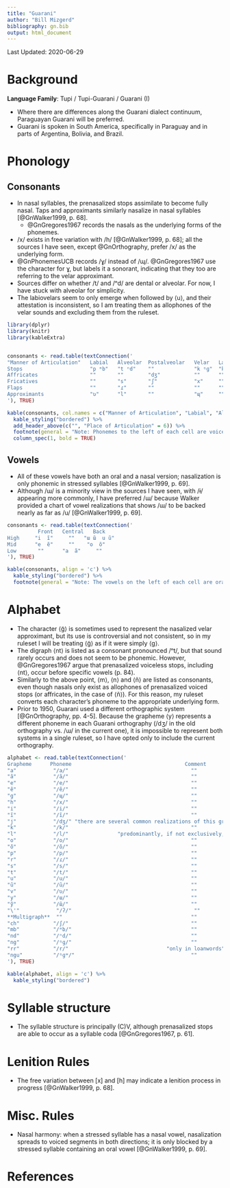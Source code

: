 ```yaml
---
title: "Guarani"
author: "Bill Mizgerd"
bibliography: gn.bib
output: html_document
---
```


Last Updated: 2020-06-29

# Background

**Language Family**: Tupi / Tupi-Guarani / Guarani (I)

* Where there are differences along the Guarani dialect continuum, Paraguayan Guarani will be preferred.
* Guarani is spoken in South America, specifically in Paraguay and in parts of Argentina, Bolivia, and Brazil.

# Phonology

## Consonants

* In nasal syllables, the prenasalized stops assimilate to become fully nasal. Taps and approximants similarly nasalize in nasal syllables [@GnWalker1999, p. 68].
    - @GnGregores1967 records the nasals as the underlying forms of the phonemes.
* /x/ exists in free variation with /h/ [@GnWalker1999, p. 68]; all the sources I have seen, except @GnOrthography, prefer /x/ as the underlying form.
* @GnPhonemesUCB records /ɣ/ instead of /ɰ/. @GnGregores1967 use the character for ɣ, but labels it a sonorant, indicating that they too are referring to the velar approximant.
* Sources differ on whether /t/ and /ⁿd/ are dental or alveolar. For now, I have stuck with alveolar for simplicity.
* The labiovelars seem to only emerge when followed by ⟨u⟩, and their attestation is inconsistent, so I am treating them as allophones of the velar sounds and excluding them from the ruleset.

```r

library(dplyr)
library(knitr)
library(kableExtra)


consonants <- read.table(textConnection('
"Manner of Articulation"   Labial   Alveolar  Postalveolar   Velar   Labiovelar  Glottal
Stops                      "p ᵐb"   "t ⁿd"    ""             "k ᵑɡ"  "kʷ ᵑɡʷ"    "ʔ"
Affricates                 ""       ""        "dʒ"           ""      ""          ""
Fricatives                 ""       "s"       "ʃ"            "x"     ""          ""
Flaps                      ""       "ɾ"       ""             ""      ""          ""
Approximants               "ʋ"      "l"       ""             "ɰ"     ""          ""
'), TRUE)

kable(consonants, col.names = c("Manner of Articulation", "Labial", "Alveolar", "Postalveolar", "Velar", "Labiovelar", "Glottal"), align = 'c') %>%
  kable_styling("bordered") %>%
  add_header_above(c("", "Place of Articulation" = 6)) %>%
  footnote(general = "Note: Phonemes to the left of each cell are voiceless and phonemes to the right of each cell are voiced/prenasalized.", general_title = "") %>%
  column_spec(1, bold = TRUE)
```

## Vowels

* All of these vowels have both an oral and a nasal version; nasalization is only phonemic in stressed syllables [@GnWalker1999, p. 69].
* Although /ɯ/ is a minority view in the sources I have seen, with /ɨ/ appearing more commonly, I have preferred /ɯ/ because Walker provided a chart of vowel realizations that shows /ɯ/ to be backed nearly as far as /u/ [@GnWalker1999, p. 69].

```r
consonants <- read.table(textConnection('
          Front   Central   Back
High     "i  ĩ"     ""   "ɯ ɯ̃  u ũ"
Mid      "e  ẽ"     ""    "o  õ"
Low       ""      "a  ã"     ""
'), TRUE)

kable(consonants, align = 'c') %>%
  kable_styling("bordered") %>%
  footnote(general = "Note: The vowels on the left of each cell are oral, and the vowels on the right of each cell are nasal. The two high back vowels on the left are unrounded (oral and nasal) and the two on the right are rounded (oral and nasal).", general_title = "")
```

# Alphabet

* The character ⟨g̃⟩ is sometimes used to represent the nasalized velar approximant, but its use is controversial and not consistent, so in my ruleset I will be treating ⟨g̃⟩ as if it were simply ⟨g⟩.
* The digraph ⟨nt⟩ is listed as a consonant pronounced /ⁿt/, but that sound rarely occurs and does not seem to be phonemic. However, @GnGregores1967 argue that prenasalized voiceless stops, including ⟨nt⟩, occur before specific vowels (p. 84).
* Similarly to the above point, ⟨m⟩, ⟨n⟩ and ⟨ñ⟩ are listed as consonants, even though nasals only exist as allophones of prenasalized voiced stops (or affricates, in the case of ⟨ñ⟩). For this reason, my ruleset converts each character's phoneme to the appropriate underlying form.
* Prior to 1950, Guarani used a different orthographic system [@GnOrthography, pp. 4-5]. Because the grapheme ⟨y⟩ represents a different phoneme in each Guarani orthography (/dʒ/ in the old orthography vs. /ɯ/ in the current one), it is impossible to represent both systems in a single ruleset, so I have opted only to include the current orthography.


```r

alphabet <- read.table(textConnection('
Grapheme      Phoneme                                     Comment
"a"            "/a/"                                        ""
"ã"            "/ã/"                                        ""
"e"            "/e/"                                        ""
"ẽ"            "/ẽ/"                                        ""
"g"            "/ɰ/"                                        ""
"h"            "/x/"                                        ""
"i"            "/i/"                                        ""
"ĩ"            "/ĩ/"                                        ""
"j"            "/dʒ/" "there are several common realizations of this grapheme, but most scholars appear to prefer /dʒ/"  
"k"            "/k/"                                        ""
"l"            "/l/"                "predominantly, if not exclusively, in loanwords"  
"o"            "/o/"                                        ""
"õ"            "/õ/"                                        ""
"p"            "/p/"                                        ""
"r"            "/ɾ/"                                        ""
"s"            "/s/"                                        ""
"t"            "/t/"                                        ""
"u"            "/u/"                                        ""
"ũ"            "/ũ/"                                        ""
"v"            "/ʋ/"                                        ""
"y"            "/ɯ/"                                        ""
"ỹ"            "/ɯ̃/"                                        ""
"\'"            "/ʔ/"                                        ""
**Multigraph**  ""                                          ""
"ch"           "/ʃ/"                                        ""
"mb"           "/ᵐb/"                                       ""
"nd"           "/ⁿd/"                                       ""
"ng"           "/ᵑɡ/"                                       ""
"rr"           "/r/"                                "only in loanwords"
"ngu"          "/ᵑɡʷ/"                                      ""
'), TRUE)

kable(alphabet, align = 'c') %>%
  kable_styling("bordered")
```

# Syllable structure

* The syllable structure is principally (C)V, although prenasalized stops are able to occur as a syllable coda [@GnGregores1967, p. 61].

# Lenition Rules

* The free variation between [x] and [h] may indicate a lenition process in progress [@GnWalker1999, p. 68].

# Misc. Rules

* Nasal harmony: when a stressed syllable has a nasal vowel, nasalization spreads to voiced segments in both directions; it is only blocked by a stressed syllable containing an oral vowel [@GnWalker1999, p. 69].

# References

